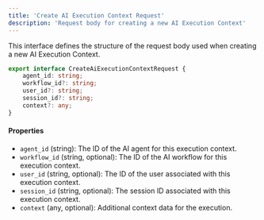 ```yaml
---
title: 'Create AI Execution Context Request'
description: 'Request body for creating a new AI Execution Context'
---
```


This interface defines the structure of the request body used when creating a new AI Execution Context.

```typescript
export interface CreateAiExecutionContextRequest {
    agent_id: string;
    workflow_id?: string;
    user_id?: string;
    session_id?: string;
    context?: any;
}
```

#### Properties

- `agent_id` (string): The ID of the AI agent for this execution context.
- `workflow_id` (string, optional): The ID of the AI workflow for this execution context.
- `user_id` (string, optional): The ID of the user associated with this execution context.
- `session_id` (string, optional): The session ID associated with this execution context.
- `context` (any, optional): Additional context data for the execution.
